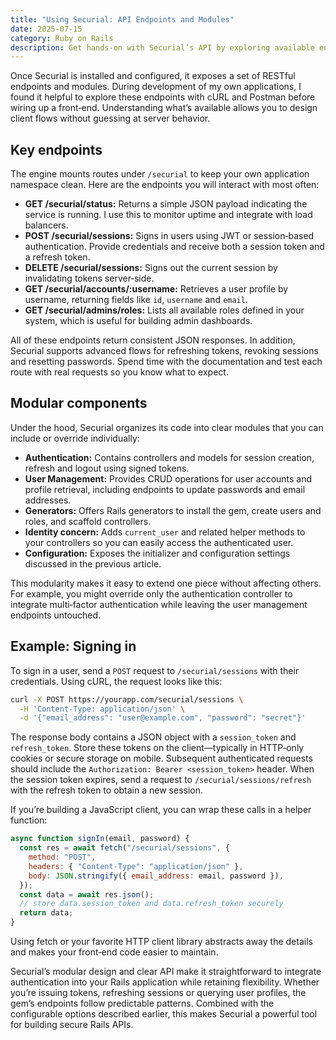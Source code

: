 ```yaml
---
title: "Using Securial: API Endpoints and Modules"
date: 2025-07-15
category: Ruby on Rails
description: Get hands‑on with Securial’s API by exploring available endpoints for sessions, accounts and roles, and understand the modular components that power them.
---
```


Once Securial is installed and configured, it exposes a set of RESTful endpoints and modules. During development of my own applications, I found it helpful to explore these endpoints with cURL and Postman before wiring up a front‑end. Understanding what’s available allows you to design client flows without guessing at server behavior.

## Key endpoints

The engine mounts routes under `/securial` to keep your own application namespace clean. Here are the endpoints you will interact with most often:

- **GET /securial/status:** Returns a simple JSON payload indicating the service is running. I use this to monitor uptime and integrate with load balancers.
- **POST /securial/sessions:** Signs in users using JWT or session‑based authentication. Provide credentials and receive both a session token and a refresh token.
- **DELETE /securial/sessions:** Signs out the current session by invalidating tokens server‑side.
- **GET /securial/accounts/:username:** Retrieves a user profile by username, returning fields like `id`, `username` and `email`.
- **GET /securial/admins/roles:** Lists all available roles defined in your system, which is useful for building admin dashboards.

All of these endpoints return consistent JSON responses. In addition, Securial supports advanced flows for refreshing tokens, revoking sessions and resetting passwords. Spend time with the documentation and test each route with real requests so you know what to expect.

## Modular components

Under the hood, Securial organizes its code into clear modules that you can include or override individually:

- **Authentication:** Contains controllers and models for session creation, refresh and logout using signed tokens.
- **User Management:** Provides CRUD operations for user accounts and profile retrieval, including endpoints to update passwords and email addresses.
- **Generators:** Offers Rails generators to install the gem, create users and roles, and scaffold controllers.
- **Identity concern:** Adds `current_user` and related helper methods to your controllers so you can easily access the authenticated user.
- **Configuration:** Exposes the initializer and configuration settings discussed in the previous article.

This modularity makes it easy to extend one piece without affecting others. For example, you might override only the authentication controller to integrate multi‑factor authentication while leaving the user management endpoints untouched.

## Example: Signing in

To sign in a user, send a `POST` request to `/securial/sessions` with their credentials. Using cURL, the request looks like this:

```bash showLineNumbers
curl -X POST https://yourapp.com/securial/sessions \
  -H 'Content-Type: application/json' \
  -d '{"email_address": "user@example.com", "password": "secret"}'
```

The response body contains a JSON object with a `session_token` and `refresh_token`. Store these tokens on the client—typically in HTTP‑only cookies or secure storage on mobile. Subsequent authenticated requests should include the `Authorization: Bearer <session_token>` header. When the session token expires, send a request to `/securial/sessions/refresh` with the refresh token to obtain a new session.

If you’re building a JavaScript client, you can wrap these calls in a helper function:

```javascript showLineNumbers
async function signIn(email, password) {
  const res = await fetch("/securial/sessions", {
    method: "POST",
    headers: { "Content-Type": "application/json" },
    body: JSON.stringify({ email_address: email, password }),
  });
  const data = await res.json();
  // store data.session_token and data.refresh_token securely
  return data;
}
```

Using fetch or your favorite HTTP client library abstracts away the details and makes your front‑end code easier to maintain.

Securial’s modular design and clear API make it straightforward to integrate authentication into your Rails application while retaining flexibility. Whether you’re issuing tokens, refreshing sessions or querying user profiles, the gem’s endpoints follow predictable patterns. Combined with the configurable options described earlier, this makes Securial a powerful tool for building secure Rails APIs.
